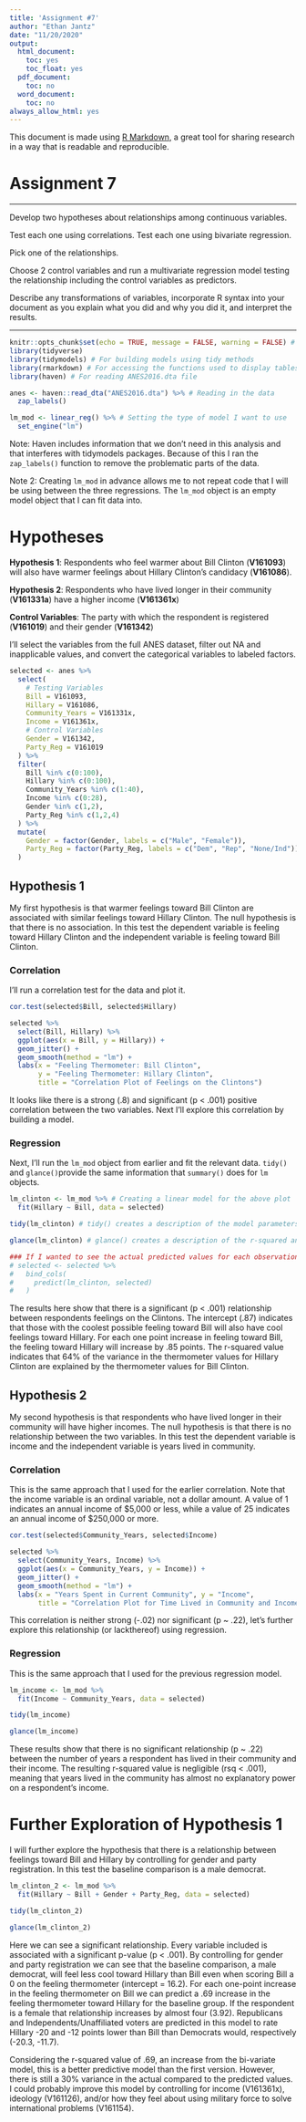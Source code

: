 ```yaml
---
title: 'Assignment #7'
author: "Ethan Jantz"
date: "11/20/2020"
output:
  html_document:
    toc: yes
    toc_float: yes
  pdf_document:
    toc: no
  word_document:
    toc: no
always_allow_html: yes
---
```


This document is made using [R Markdown](https://rmarkdown.rstudio.com/), a great tool for sharing research in a way that is readable and reproducible. 

# Assignment 7

***

 Develop two hypotheses about relationships among continuous variables. 
 
 Test each one using correlations. Test each one using bivariate regression. 
 
 Pick one of the relationships. 
 
 Choose 2 control variables and run a multivariate regression model testing the relationship including the control variables as predictors. 
 
 Describe any transformations of variables, incorporate R syntax into your document as you explain what you did and why you did it, and interpret the results.  


***

```r
knitr::opts_chunk$set(echo = TRUE, message = FALSE, warning = FALSE) # R Markdown options
library(tidyverse)
library(tidymodels) # For building models using tidy methods
library(rmarkdown) # For accessing the functions used to display tables
library(haven) # For reading ANES2016.dta file

anes <- haven::read_dta("ANES2016.dta") %>% # Reading in the data
  zap_labels()

lm_mod <- linear_reg() %>% # Setting the type of model I want to use
  set_engine("lm")
```

Note: Haven includes information that we don't need in this analysis and that interferes with tidymodels packages. Because of this I ran the `zap_labels()` function to remove the problematic parts of the data. 

Note 2: Creating `lm_mod` in advance allows me to not repeat code that I will be using between the three regressions. The `lm_mod` object is an empty model object that I can fit data into. 

# Hypotheses

**Hypothesis 1**: Respondents who feel warmer about Bill Clinton (**V161093**) will also have warmer feelings about Hillary Clinton's candidacy (**V161086**). 

**Hypothesis 2**: Respondents who have lived longer in their community (**V161331a**) have a higher income (**V161361x**)

**Control Variables**: The party with which the respondent is registered (**V161019**) and their gender (**V161342**)

I'll select the variables from the full ANES dataset, filter out NA and inapplicable values, and convert the categorical variables to labeled factors.

```r
selected <- anes %>%
  select(
    # Testing Variables
    Bill = V161093,
    Hillary = V161086,
    Community_Years = V161331x,
    Income = V161361x,
    # Control Variables
    Gender = V161342,
    Party_Reg = V161019
  ) %>%
  filter(
    Bill %in% c(0:100),
    Hillary %in% c(0:100),
    Community_Years %in% c(1:40),
    Income %in% c(0:28),
    Gender %in% c(1,2),
    Party_Reg %in% c(1,2,4)
  ) %>%
  mutate(
    Gender = factor(Gender, labels = c("Male", "Female")),
    Party_Reg = factor(Party_Reg, labels = c("Dem", "Rep", "None/Ind"))
  )
```

## Hypothesis 1

My first hypothesis is that warmer feelings toward Bill Clinton are associated with similar feelings toward Hillary Clinton. The null hypothesis is that there is no association. In this test the dependent variable is feeling toward Hillary Clinton and the independent variable is feeling toward Bill Clinton. 

### Correlation

I'll run a correlation test for the data and plot it. 

```r
cor.test(selected$Bill, selected$Hillary)

selected %>%
  select(Bill, Hillary) %>%
  ggplot(aes(x = Bill, y = Hillary)) +
  geom_jitter() + 
  geom_smooth(method = "lm") +
  labs(x = "Feeling Thermometer: Bill Clinton",
       y = "Feeling Thermometer: Hillary Clinton",
       title = "Correlation Plot of Feelings on the Clintons")
```

It looks like there is a strong (.8) and significant (p < .001) positive correlation between the two variables. Next I'll explore this correlation by building a model.

### Regression

Next, I'll run the `lm_mod` object from earlier and fit the relevant data. `tidy()` and `glance()`provide the same information that `summary()` does for `lm` objects.

```r
lm_clinton <- lm_mod %>% # Creating a linear model for the above plot
  fit(Hillary ~ Bill, data = selected)

tidy(lm_clinton) # tidy() creates a description of the model parameters

glance(lm_clinton) # glance() creates a description of the r-squared and adjusted values for the model

### If I wanted to see the actual predicted values for each observation I could perform this transformation
# selected <- selected %>%
#   bind_cols(
#     predict(lm_clinton, selected)
#   )
```

The results here show that there is a significant (p < .001) relationship between respondents feelings on the Clintons. The intercept (.87) indicates that those with the coolest possible feeling toward Bill will also have cool feelings toward Hillary. For each one point increase in feeling toward Bill, the feeling toward Hillary will increase by .85 points. The r-squared value indicates that 64% of the variance in the thermometer values for Hillary Clinton are explained by the thermometer values for Bill Clinton. 

## Hypothesis 2

My second hypothesis is that respondents who have lived longer in their community will have higher incomes. The null hypothesis is that there is no relationship between the two variables. In this test the dependent variable is income and the independent variable is years lived in community. 

### Correlation

This is the same approach that I used for the earlier correlation. Note that the income variable is an ordinal variable, not a dollar amount. A value of 1 indicates an annual income of $5,000 or less, while a value of 25 indicates an annual income of $250,000 or more.

```r
cor.test(selected$Community_Years, selected$Income)

selected %>%
  select(Community_Years, Income) %>%
  ggplot(aes(x = Community_Years, y = Income)) +
  geom_jitter() +
  geom_smooth(method = "lm") +
  labs(x = "Years Spent in Current Community", y = "Income",
       title = "Correlation Plot for Time Lived in Community and Income")
```

This correlation is neither strong (-.02) nor significant (p ~ .22), let's further explore this relationship (or lackthereof) using regression.

### Regression

This is the same approach that I used for the previous regression model.

```r
lm_income <- lm_mod %>%
  fit(Income ~ Community_Years, data = selected)

tidy(lm_income)

glance(lm_income)
```

These results show that there is no significant relationship (p ~ .22) between the number of years a respondent has lived in their community and their income. The resulting r-squared value is negligible (rsq < .001), meaning that years lived in the community has almost no explanatory power on a respondent's income. 

# Further Exploration of Hypothesis 1

I will further explore the hypothesis that there is a relationship between feelings toward Bill and Hillary by controlling for gender and party registration. In this test the baseline comparison is a male democrat.

```r
lm_clinton_2 <- lm_mod %>%
  fit(Hillary ~ Bill + Gender + Party_Reg, data = selected)

tidy(lm_clinton_2)

glance(lm_clinton_2)
```

Here we can see a significant relationship. Every variable included is associated with a significant p-value (p < .001). By controlling for gender and party registration we can see that the baseline comparison, a male democrat, will feel less cool toward Hillary than Bill even when scoring Bill a 0 on the feeling thermometer (intercept = 16.2). For each one-point increase in the feeling thermometer on Bill we can predict a .69 increase in the feeling thermometer toward Hillary for the baseline group. If the respondent is a female that relationship increases by almost four (3.92). Republicans and Independents/Unaffiliated voters are predicted in this model to rate Hillary -20 and -12 points lower than Bill than Democrats would, respectively (-20.3, -11.7). 

Considering the r-squared value of .69, an increase from the bi-variate model, this is a better predictive model than the first version. However, there is still a 30% variance in the actual compared to the predicted values. I could probably improve this model by controlling for income (V161361x), ideology (V161126), and/or how they feel about using military force to solve international problems (V161154). 